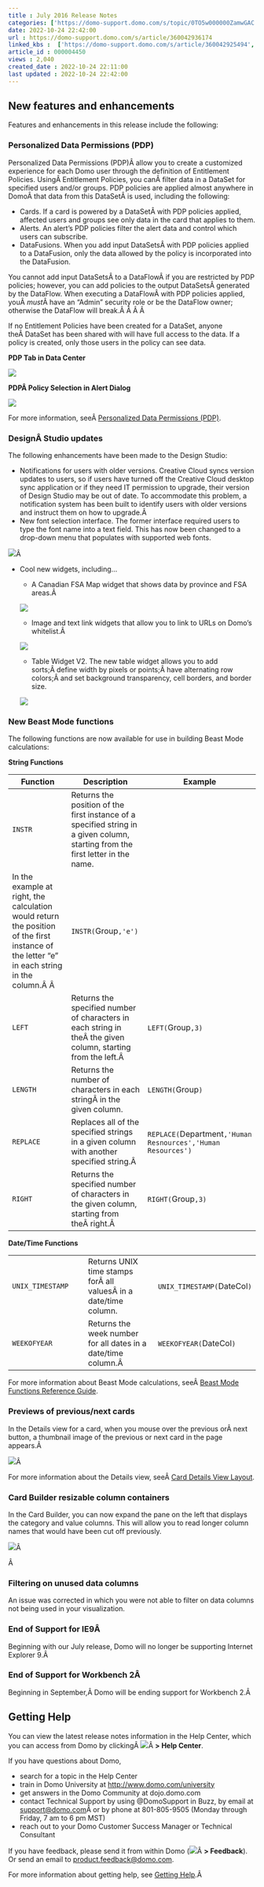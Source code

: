 ```yaml
---
title : July 2016 Release Notes
categories: ['https://domo-support.domo.com/s/topic/0TO5w000000ZamwGAC']
date: 2022-10-24 22:42:00
url : https://domo-support.domo.com/s/article/360042936174
linked_kbs :  ['https://domo-support.domo.com/s/article/360042925494', 'https://domo-support.domo.com/s/knowledge-base', 'https://domo-support.domo.com/s/article/360043429913', 'https://domo-support.domo.com/s/article/360043429953', 'https://domo-support.domo.com/s/article/360042922874', 'https://domo-support.domo.com/s/article/360042934614', 'https://domo-support.domo.com/s/article/360043429933', 'https://domo-support.domo.com/s/article/360043429693', 'https://domo-support.domo.com/s/topic/0TO5w000000ZamwGAC', 'https://domo-support.domo.com/s/article/360042923934', 'https://domo-support.domo.com/s/article/360042936174']
article_id : 000004450
views : 2,040
created_date : 2022-10-24 22:11:00
last updated : 2022-10-24 22:42:00
---
```




New features and enhancements
-----------------------------


Features and enhancements in this release include the following:


### Personalized Data Permissions (PDP)


Personalized Data Permissions (PDP)Â allow you to create a customized experience for each Domo user through the definition of Entitlement Policies. UsingÂ Entitlement Policies, you canÂ filter data in a DataSet for specified users and/or groups. PDP policies are applied almost anywhere in DomoÂ that data from this DataSetÂ is used, including the following:



* Cards. If a card is powered by a DataSetÂ with PDP policies applied, affected users and groups see only data in the card that applies to them.
* Alerts. An alert's PDP policies filter the alert data and control which users can subscribe.
* DataFusions. When you add input DataSetsÂ with PDP policies applied to a DataFusion, only the data allowed by the policy is incorporated into the DataFusion.


You cannot add input DataSetsÂ to a DataFlowÂ if you are restricted by PDP policies; however, you can add policies to the output DataSetsÂ generated by the DataFlow. When executing a DataFlowÂ with PDP policies applied, youÂ *must*Â have an "Admin" security role or be the DataFlow owner; otherwise the DataFlow will break.Â Â Â Â 


If no Entitlement Policies have been created for a DataSet, anyone theÂ DataSet has been shared with will have full access to the data. If a policy is created, only those users in the policy can see data.


**PDP Tab in Data Center**


**![](0.png)**


**PDPÂ Policy Selection in Alert Dialog**


**![](1.png)**


For more information, seeÂ [Personalized Data Permissions (PDP)](..\creating_and_deleting_pdp_policies\index.html "Personalized Data Permissions (PDP)").


### DesignÂ Studio updates


The following enhancements have been made to the Design Studio:



* Notifications for users with older versions. Creative Cloud syncs version updates to users, so if users have turned off the Creative Cloud desktop sync application or if they need IT permission to upgrade, their version of Design Studio may be out of date. To accommodate this problem, a notification system has been built to identify users with older versions and instruct them on how to upgrade.Â
* New font selection interface. The former interface required users to type the font name into a text field. This has now been changed to a drop-down menu that populates with supported web fonts.


  
![](2.png)Â 



* Cool new widgets, including...



	+ A Canadian FSA Map widget that shows data by province and FSA areas.Â   
	   
	 ![](3.png)
	+ Image and text link widgets that allow you to link to URLs on Domo's whitelist.Â   
	   
	 ![](4.png)
	+ Table Widget V2. The new table widget allows you to add sorts;Â define width by pixels or points;Â have alternating row colors;Â and set background transparency, cell borders, and border size.  
	   
	 ![](5.png)


### New Beast Mode functions


The following functions are now available for use in building Beast Mode calculations:


**String Functions**




| Function | Description | Example |
| --- | --- | --- |
| `INSTR` | Returns the position of the first instance of a specified string in a given column, starting from the first letter in the name.
In the example at right, the calculation would return the position of the first instance of the letter "e" in each string in the column.Â Â  | `INSTR(`Group`,'e')` |
| `LEFT` | Returns the specified number of characters in each string in theÂ the given column, starting from the left.Â  | `LEFT(`Group`,3)` |
| `LENGTH` | Returns the number of characters in each stringÂ in the given column. | `LENGTH(`Group`)` |
| `REPLACE` | Replaces all of the specified strings in a given column with another specified string.Â  | `REPLACE(`Department`,'Human Resnources','Human Resources')` |
| `RIGHT` | Returns the specified number of characters in the given column, starting from theÂ right.Â  | `RIGHT(`Group`,3)` |


**Date/Time Functions**




|  |  |  |
| --- | --- | --- |
| `UNIX_TIMESTAMP` | Returns UNIX time stamps forÂ all valuesÂ in a date/time column. | `UNIX_TIMESTAMP(`DateCol`)` |
| `WEEKOFYEAR` | Returns the week number for all dates in a date/time column.Â  | `WEEKOFYEAR(`DateCol`)` |


For more information about Beast Mode calculations, seeÂ [Beast Mode Functions Reference Guide](..\beast_mode_functions_reference_guide\index.html "Beast Mode Functions Reference Guide").


### Previews of previous/next cards


In the Details view for a card, when you mouse over the previous orÂ next button, a thumbnail image of the previous or next card in the page appears.Â 


![](6.png)Â 


For more information about the Details view, seeÂ [Card Details View Layout](..\card_details_view_layout\index.html "Card Details View Layout").


### Card Builder resizable column containers


In the Card Builder, you can now expand the pane on the left that displays the category and value columns. This will allow you to read longer column names that would have been cut off previously.


![](7.png)Â 


Â 


### Filtering on unused data columns


An issue was corrected in which you were not able to filter on data columns not being used in your visualization.


### End of Support for IE9Â


Beginning with our July release, Domo will no longer be supporting Internet Explorer 9.Â 


### End of Support for Workbench 2Â


Beginning in September,Â Domo will be ending support for Workbench 2.Â 


Getting Help
------------


You can view the latest release notes information in the Help Center, which you can access from Domo by clickingÂ ![](8.png)Â **> Help Center**.


If you have questions about Domo,



* search for a topic in the Help Center
* train in Domo University at [http://www.domo.com/university](http://www.domo.com/university "http://www.domo.com/university")
* get answers in the Domo Community at dojo.domo.com
* contact Technical Support by using @DomoSupport in Buzz, by email at [support@domo.com](mailto:support@domo.com "support@domo.com")Â or by phone at 801-805-9505 (Monday through Friday, 7 am to 6 pm MST)
* reach out to your Domo Customer Success Manager or Technical Consultant


If you have feedback, please send it from within Domo (![](8.png)Â **> Feedback**). Or send an email to [product.feedback@domo.com](mailto:product.feedback@domo.com "product.feedback@domo.com").


For more information about getting help, see [Getting Help](..\getting_help\index.html "Getting Help").Â